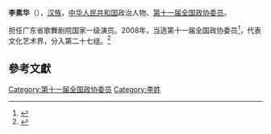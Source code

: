 '''李素华'''（{{bd|1960年||}}），[[汉族|汉族]]，[[中华人民共和国|中华人民共和国]]政治人物、[[第十一届全国政协委员|第十一届全国政协委员]]。

担任广东省歌舞剧院国家一级演员。2008年，当选第十一届全国政协委员<ref>{{cite news|title=第十一届全国政协委员名单|url=http://www.indaa.com.cn/zt/2009qglh/zxzs/200903/t20090303_127573.html|accessdate=2013-04-09|newspaper=新华社北京1月25日电 中国人民政治协商会议第十一届全国委员会委员名单(共2237人，2008年1月25日政协第十届全国委员会常务委员会第二十次会议通过)|date=2008年1月25日|deadurl=yes|archiveurl=https://web.archive.org/web/20130928014403/http://www.indaa.com.cn/zt/2009qglh/zxzs/200903/t20090303_127573.html|archivedate=2013年9月28日|df=}}</ref>，代表文化艺术界，分入第二十七组。<ref>{{cite news|title=全国政协信息-李素华|url=http://www.cppcc.gov.cn/CMS/wylibary/showJcwyxtInfoWylibary.action?tabJcwyxt.guid=11W0008910&wytype=wjwy|accessdate=2013-04-11|newspaper=全国政协委员会|archive-date=2019-06-01|archive-url=https://web.archive.org/web/20190601190631/http://www.cppcc.gov.cn/CMS/wylibary/showJcwyxtInfoWylibary.action?tabJcwyxt.guid=11W0008910&wytype=wjwy|dead-url=no}}</ref>

==參考文獻==
{{reflist}}
{{中国政治人物小作品}}

[[Category:第十一届全国政协委员|Category:第十一届全国政协委员]]
[[Category:李姓|Category:李姓]]